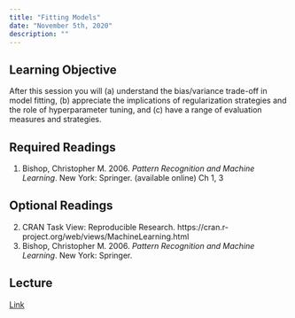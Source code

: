 ```yaml
---
title: "Fitting Models"
date: "November 5th, 2020"
description: ""
---
```


## Learning Objective

After this session you will (a) understand the bias/variance trade-off
in model fitting, (b) appreciate the implications of regularization
strategies and the role of hyperparameter tuning, and (c) have a range
of evaluation measures and strategies.

## Required Readings

1. Bishop, Christopher M. 2006. *Pattern Recognition and Machine Learning*. New York: Springer. (available online) Ch 1, 3

## Optional Readings 

2. CRAN Task View: Reproducible Research. https://cran.r-project.org/web/views/MachineLearning.html
3. Bishop, Christopher M. 2006. *Pattern Recognition and Machine Learning*. New York: Springer.

## Lecture

[Link](https://moodle.hertie-school.org/course/index.php?categoryid=266)



